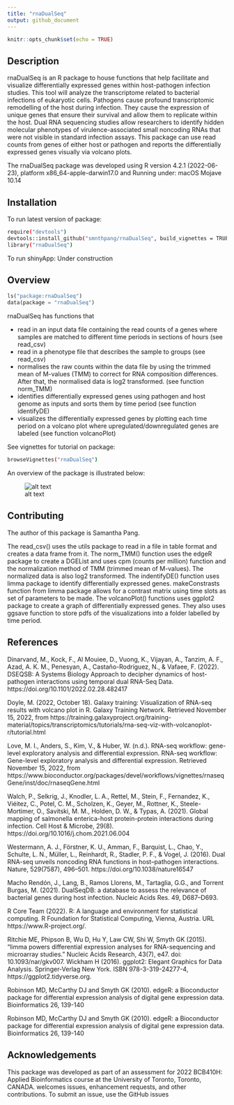 ```yaml
---
title: "rnaDualSeq"
output: github_document
---
```


```r
knitr::opts_chunk$set(echo = TRUE)
```

## Description

rnaDualSeq is an R package to house functions that help facilitate and visualize differentially expressed genes within host-pathogen infection studies. This tool will analyze the transcriptome related to bacterial infections of eukaryotic cells. Pathogens cause profound transcriptomic remodelling of the host during infection. They cause the expression of unique genes that ensure their survival and allow them to replicate within the host. Dual RNA sequencing studies allow researchers to identify hidden molecular phenotypes of virulence-associated small noncoding RNAs that were not visible in standard infection assays. This package can use read counts from genes of either host or pathogen and reports the differentially expressed genes visually via volcano plots.

The rnaDualSeq package was developed using R version 4.2.1 (2022-06-23), platform x86_64-apple-darwin17.0 and Running under: macOS Mojave 10.14

## Installation

To run latest version of package:

```bash
require("devtools")
devtools::install_github("smnthpang/rnaDualSeq", build_vignettes = TRUE)
library("rnaDualSeq")
```
To run shinyApp: Under construction

## Overview

```python
ls("package:rnaDualSeq")
data(package = "rnaDualSeq")
```

rnaDualSeq has functions that

- read in an input data file containing the read counts of a genes where samples are matched to different time periods in sections of hours (see read_csv)
- read in a phenotype file that describes the sample to groups (see read_csv)
- normalises the raw counts within the data file by using the trimmed mean of M-values (TMM) to correct for RNA composition differences. After that, the normalised data is log2 transformed. (see function norm_TMM)
- identifies differentially expressed genes using pathogen and host genome as inputs and sorts them by time period (see function identifyDE)
- visualizes the differentially expressed genes by plotting each time period on a volcano plot where upregulated/downregulated genes are labeled (see function volcanoPlot)

See vignettes for tutorial on package:
```bash
browseVignettes("rnaDualSeq")
```
An overview of the package is illustrated below:

![alt text](inst/extdata/workflow.png)

## Contributing
The author of this package is Samantha Pang. 

The read_csv() uses the utils package to read in a file in table format and creates a data frame from it. The norm_TMM() function uses the edgeR package to create a DGEList and uses cpm (counts per million) function and the normalization method of TMM (trimmed mean of M-values). The normalized data is also log2 transformed. The indentifyDE() function uses limma package to identify differentially expressed genes. makeConstrasts function from limma package allows for a contrast matrix using time slots as set of parameters to be made. The volcanoPlot() functions uses ggplot2 package to create a graph of differentially expressed genes. They also uses ggsave function to store pdfs of the visualizations into a folder labelled by time period. 


## References 

Dinarvand, M., Kock, F., Al Mouiee, D., Vuong, K., Vijayan, A., Tanzim, A. F., Azad, A. K. M., Penesyan, A., Castaño-Rodríguez, N., &amp; Vafaee, F. (2022). DSEQSB: A Systems Biology Approach to decipher dynamics of host-pathogen interactions using temporal dual RNA-Seq Data. https://doi.org/10.1101/2022.02.28.482417 

Doyle, M. (2022, October 18). Galaxy training: Visualization of RNA-seq results with volcano plot in R. Galaxy Training Network. Retrieved November 15, 2022, from https://training.galaxyproject.org/training-material/topics/transcriptomics/tutorials/rna-seq-viz-with-volcanoplot-r/tutorial.html 

Love, M. I., Anders, S., Kim, V., &amp; Huber, W. (n.d.). RNA-seq workflow: gene-level exploratory analysis and differential expression. RNA-seq workflow: Gene-level exploratory analysis and differential expression. Retrieved November 15, 2022, from https://www.bioconductor.org/packages/devel/workflows/vignettes/rnaseqGene/inst/doc/rnaseqGene.html 

Walch, P., Selkrig, J., Knodler, L. A., Rettel, M., Stein, F., Fernandez, K., Viéitez, C., Potel, C. M., Scholzen, K., Geyer, M., Rottner, K., Steele-Mortimer, O., Savitski, M. M., Holden, D. W., &amp; Typas, A. (2021). Global mapping of salmonella enterica-host protein-protein interactions during infection. Cell Host &amp; Microbe, 29(8). https://doi.org/10.1016/j.chom.2021.06.004 

Westermann, A. J., Förstner, K. U., Amman, F., Barquist, L., Chao, Y., Schulte, L. N., Müller, L., Reinhardt, R., Stadler, P. F., &amp; Vogel, J. (2016). Dual RNA-seq unveils noncoding RNA functions in host–pathogen interactions. Nature, 529(7587), 496–501. https://doi.org/10.1038/nature16547 

Macho Rendón, J., Lang, B., Ramos Llorens, M., Tartaglia, G.G., and Torrent Burgas, M. (2021). DualSeqDB: a database to assess the relevance of bacterial genes during host infection. Nucleic Acids Res. 49, D687–D693.

R Core Team (2022). R: A language and environment for statistical
computing. R Foundation for Statistical Computing, Vienna, Austria.
URL https://www.R-project.org/.

Ritchie ME, Phipson B, Wu D, Hu Y, Law CW, Shi W, Smyth GK (2015). “limma powers differential expression analyses for RNA-sequencing and microarray studies.” Nucleic Acids Research, 43(7), e47. doi: 10.1093/nar/gkv007.
Wickham H (2016). ggplot2: Elegant Graphics for Data Analysis. Springer-Verlag New York. ISBN 978-3-319-24277-4, https://ggplot2.tidyverse.org.

Robinson MD, McCarthy DJ and Smyth GK (2010). edgeR: a
  Bioconductor package for differential expression analysis of
  digital gene expression data. Bioinformatics 26, 139-140
  
Robinson MD, McCarthy DJ and Smyth GK (2010). edgeR: a
  Bioconductor package for differential expression analysis of
  digital gene expression data. Bioinformatics 26, 139-140

## Acknowledgements 
This package was developed as part of an assessment for 2022
BCB410H: Applied Bioinformatics course at the University of
Toronto, Toronto, CANADA. <PackageName>welcomes issues,
enhancement requests, and other contributions. To submit an issue,
use the GitHub issues
